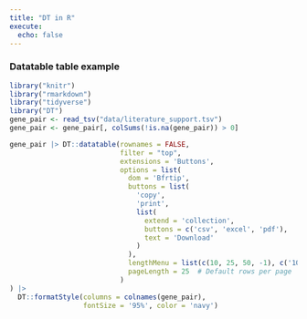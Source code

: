 ```yaml
---
title: "DT in R"
execute:
  echo: false
---
```


### Datatable table example

```r
library("knitr")
library("rmarkdown")
library("tidyverse")
library("DT")
gene_pair <- read_tsv("data/literature_support.tsv")
gene_pair <- gene_pair[, colSums(!is.na(gene_pair)) > 0]

gene_pair |> DT::datatable(rownames = FALSE, 
                           filter = "top",
                           extensions = 'Buttons', 
                           options = list(
                             dom = 'Bfrtip',
                             buttons = list(
                               'copy', 
                               'print', 
                               list(
                                 extend = 'collection',
                                 buttons = c('csv', 'excel', 'pdf'),
                                 text = 'Download'
                               )
                             ),
                             lengthMenu = list(c(10, 25, 50, -1), c('10', '25', '50', 'All')),  # Set the length menu
                             pageLength = 25  # Default rows per page
                           )
) |>
  DT::formatStyle(columns = colnames(gene_pair), 
                  fontSize = '95%', color = 'navy')
```


